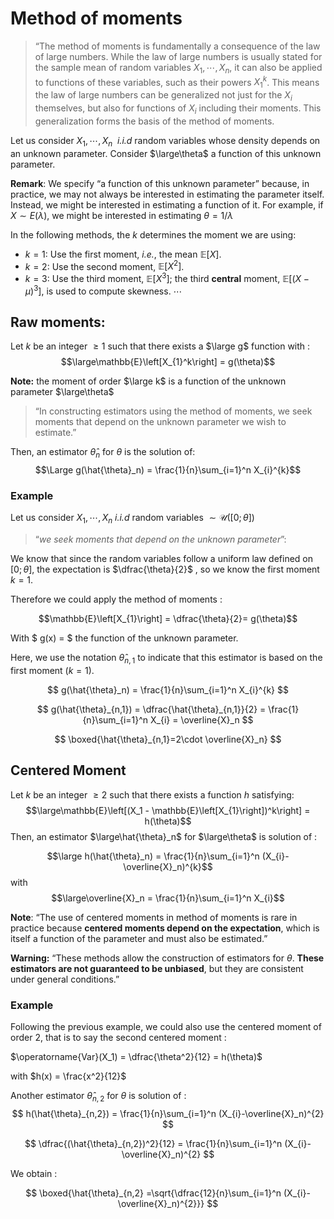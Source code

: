 # Method of moments

> "The method of moments is fundamentally a consequence of the law of large numbers. While the law of large numbers is usually stated for the sample mean of random variables $X_1,\cdots,X_n$, it can also be applied to functions of these variables, such as their powers  $X_{1}^k$.
This means the law of large numbers can be generalized not just for the $X_i$ themselves, but also for functions of $X_i$ including their moments. This generalization forms the basis of the method of moments.

Let us consider $X_1, \cdots, X_n$  _i.i.d_ random variables whose density depends on an unknown parameter. 
Consider $\large\theta$ a function of this unknown parameter.

**Remark**:
We specify "a function of this unknown parameter" because, in practice, we may not always be interested in estimating the parameter itself. Instead, we might be interested in estimating a function of it. For example, if $X \sim E(\lambda)$, we might be interested in estimating $\theta = 1/\lambda$

In the following methods, the $k$ determines the moment we are using:

- $k=1$: Use the first moment, *i.e.*, the mean $\mathbb{E}[X]$.
- $k=2$: Use the second moment, $\mathbb{E}[X^2]$.
- $k=3$: Use the third moment, $\mathbb{E}[X^3]$; the third **central** moment, $\mathbb{E}[(X-\mu)^3]$, is used to compute skewness. 
$\cdots$

## Raw moments:  
Let $k$ be an integer $\ge 1$ such that there exists a $\large g$ function with :
$$\large\mathbb{E}\left[X_{1}^k\right] = g(\theta)$$

**Note:** the moment of order $\large k$ is a function of the unknown parameter $\large\theta$

> "In constructing estimators using the method of moments, we seek moments that depend on the unknown parameter we wish to estimate."

Then, an estimator $\hat{\theta}_n$ for $\theta$ is the solution of:
$$\Large g(\hat{\theta}_n) = \frac{1}{n}\sum_{i=1}^n X_{i}^{k}$$

### Example 

Let us consider $X_1, \cdots, X_n$ *i.i.d* random variables $\sim\mathcal{U}(\left[0;\theta\right])$

>"*we seek moments that depend on the unknown parameter*": 

We know that since the random variables follow a uniform law defined on $\left[0;\theta\right]$, the expectation is $\dfrac{\theta}{2}$ , so we know the first moment $k = 1$.

Therefore we could apply the method of moments : 

$$\mathbb{E}\left[X_{1}\right] = \dfrac{\theta}{2}= g(\theta)$$

With $ g(x) = \dfrac{x}{2}$ the function of the unknown parameter.

Here, we use the notation $\hat{\theta}_{n,1}$ to indicate that this estimator is based on the first moment ($k=1$).

$$
 g(\hat{\theta}_n) = \frac{1}{n}\sum_{i=1}^n X_{i}^{k}
$$

$$
 g(\hat{\theta}_{n,1}) =  \dfrac{\hat{\theta}_{n,1}}{2} = \frac{1}{n}\sum_{i=1}^n X_{i} = \overline{X}_n
$$

$$
\boxed{\hat{\theta}_{n,1}=2\cdot \overline{X}_n}
$$


## Centered Moment 
Let $k$ be an integer $\ge 2$ such that there exists a function $h$ satisfying:
$$\large\mathbb{E}\left[(X_1 - \mathbb{E}\left[X_{1}\right])^k\right] = h(\theta)$$
Then, an estimator $\large\hat{\theta}_n$ for $\large\theta$ is solution of : 

$$\large h(\hat{\theta}_n) = \frac{1}{n}\sum_{i=1}^n (X_{i}-\overline{X}_n)^{k}$$
with $$\large\overline{X}_n = \frac{1}{n}\sum_{i=1}^n X_{i}$$


**Note**: 
“The use of centered moments in method of moments is rare in practice because **centered moments depend on the expectation**, which is itself a function of the parameter and must also be estimated.”

**Warning:** 
"These methods allow the construction of estimators for $\theta$. **These estimators are not guaranteed to be unbiased**, but they are consistent under general conditions."

### Example 

Following the previous example, we could also use the centered moment of order 2, that is to say the second centered moment : 

$\operatorname{Var}(X_1) = \dfrac{\theta^2}{12} = h(\theta)$

with $h(x) = \frac{x^2}{12}$

Another estimator $\hat{\theta}_{n,2}$ for $\theta$ is solution of : 
$$
h(\hat{\theta}_{n,2}) = \frac{1}{n}\sum_{i=1}^n (X_{i}-\overline{X}_n)^{2} 
$$ 

$$
\dfrac{(\hat{\theta}_{n,2})^2}{12} = \frac{1}{n}\sum_{i=1}^n (X_{i}-\overline{X}_n)^{2}
$$

We obtain : 

$$
\boxed{\hat{\theta}_{n,2} =\sqrt{\dfrac{12}{n}\sum_{i=1}^n (X_{i}-\overline{X}_n)^{2}}}
$$ 